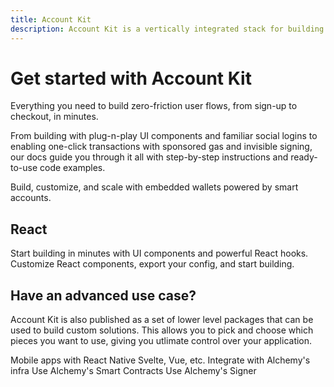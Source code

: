 ```yaml
---
title: Account Kit
description: Account Kit is a vertically integrated stack for building apps that support ERC-4337 smart accounts, Signer integrations, sponsoring gas, bundlers, and an SDK.
---
```


# Get started with Account Kit

Everything you need to build zero-friction user flows, from sign-up to checkout, in minutes.

From building with plug-n-play UI components and familiar social logins to enabling one-click transactions with sponsored gas and invisible signing, our docs guide you through it all with step-by-step instructions and ready-to-use code examples.

Build, customize, and scale with embedded wallets powered by smart accounts.

## React

<CardGroup cols={2}>
  <Card title="Quickstart" href="/react/quickstart" icon="forward">
    Start building in minutes with UI components and powerful React hooks.
  </Card>
  <Card
    title="Try the Demo"
    href="https://demo.alchemy.com/"
    icon="bullseye-pointer"
  >
    Customize React components, export your config, and start building.
  </Card>
</CardGroup>

## Have an advanced use case?

Account Kit is also published as a set of lower level packages that can be used to build custom solutions. This allows you to pick and choose which pieces you want to use, giving you
utlimate control over your application.

<CardGroup cols={2}>
  <Card
    title="React Native"
    href="/react-native/overview"
    icon="fa-brands fa-react"
    iconPosition="left"
  >
    Mobile apps with React Native
  </Card>
  <Card
    title="Other JS Frameworks"
    href="/core/overview"
    icon="ellipsis"
    iconPosition="left"
  >
    Svelte, Vue, etc.
  </Card>
  <Card title="Infra" href="/infra/overview" icon="wrench" iconPosition="left">
    Integrate with Alchemy's infra
  </Card>
  <Card
    title="Smart Contracts"
    href="/smart-contracts/overview"
    icon="file-contract"
    iconPosition="left"
  >
    Use Alchemy's Smart Contracts
  </Card>
  <Card
    title="Signer"
    href="/signer/overview"
    icon="pen-clip"
    iconPosition="left"
  >
    Use Alchemy's Signer
  </Card>
</CardGroup>
